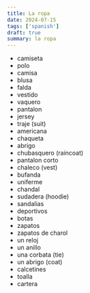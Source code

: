 ```yaml
---
title: La ropa
date: 2024-07-15
tags: ['spanish']
draft: true
summary: la ropa
---
```


- camiseta
- polo
- camisa
- blusa
- falda
- vestido
- vaquero
- pantalon
- jersey
- traje (suit)
- americana
- chaqueta
- abrigo
- chubasquero (raincoat)
- pantalon corto
- chaleco (vest)
- bufanda
- uniferme
- chandal
- sudadera (hoodie)
- sandalias
- deportivos
- botas
- zapatos
- zapatos de charol
- un reloj
- un anillo
- una corbata (tie)
- un abrigo (coat)
- calcetines
- toalla
- cartera
